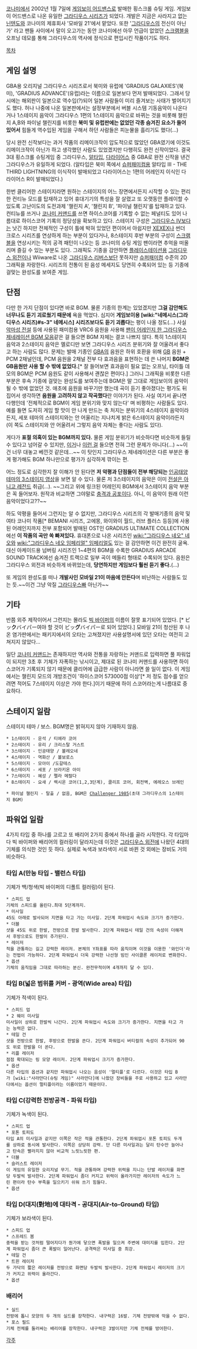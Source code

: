 [[코나미]]에서 2002년 1월 7일에 [[게임보이 어드밴스]]로 발매한 횡스크롤 슈팅 게임. 게임보이 어드밴스로 나온 유일한 [[그라디우스 시리즈]]가 되었다. 개발은 지금은 사라지고 없는 [[닌텐도]]와 코나미의 제휴회사 '모바일 21'에서 맡았다. 또한 '[[그라디우스]]의 전신이 아닌가' 라고 팬들 사이에서 말이 오고가는 동안 코나미에선 아무 언급이 없었던 [[스크램블]]을 오프닝 데모를 통해 그라디우스의 역사에 정식으로 편입시킨 작품이기도 하다.

[[목차]]

== 게임 설명 ==
GBA용 오리지널 그라디우스 시리즈로서 북미와 유럽에 'GRADIUS GALAXIES'(북미), 'GRADIUS ADVANCE'(유럽)라는 이름으로 일본보다 먼저 발매되었다. 그래서 당시에는 해외판이 일본으로 역수입(?)되어 일본 사람들이 미리 즐겨보는 사태가 벌어지기도 했다. 허나 나중에 나온 일본판에서는 설정부분에서 버블 시스템 기동음악이 나온다거나 1스테이지 음악이 그라디우스 1편의 1스테이지 음악으로 바뀌는 것을 비롯해 챌린지 A,B와 파이널 챌린지를 비롯한 '''북미 및 유럽판에는 없었던 각종 숨겨진 요소가 들어 있어서''' 힘들게 역수입된 게임을 구해서 하던 사람들은 피눈물을 흘리기도 했다(...)

당시 완전 신작보다는 과거 작품의 리메이크작이 압도적으로 많았던 GBA였기에 이것도 리메이크작이 아닌가 하고 생각했던 사람도 있었겠지만 다행히도 완전 신작이었다. 결국 3대 횡스크롤 슈팅게임 중 그라디우스, [[알타입]], [[다라이어스]] 중 GBA로 완전 신작을 낸건 그라디우스가 유일하게 되었다. (알타입은 북미 쪽에서 [[슈퍼패미컴]]용 알타입 III - THE THIRD LIGHTNING의 이식작이 발매되었고 다라이어스는 1편의 어레인지 이식인 다라이어스 R이 발매되었다.) 

한번 클리어한 스테이지라면 원하는 스테이지의 어느 장면에서든지 시작할 수 있는 편리한 컨티뉴 모드를 탑재하고 있어 휴대기기의 특성을 잘 살렸고 또 오랫동안 플레이할 수 있도록 고난이도의 도전과제 '챌린지 A', '챌린지 B', '파이널 챌린지'를 탑재하고 있다. 컨티뉴를 쓰거나 [[코나미 커맨드]]를 쓰면 하이스코어를 기록할 수 없는 페널티도 있어 나름대로 하이스코어 기록의 정당성을 확보하고 있다. 스테이지 구성은 [[그라디우스 IV]]보다는 낫긴 하지만 전체적인 구성이 틀에 박혀 있었던 편이어서 아쉽지만 [[XEXEX]]나 썬더 크로스 시리즈를 연상하게 하는 부분이 있다거나, 8스테이지 후반 부분의 구성이 [[스크램블]]을 연상시키는 적의 공격 패턴이 나오는 등 코나미의 슈팅 게임 팬이라면 추억을 떠올리며 즐길 수 있는 부분도 있다. 그래픽도 기종을 감안하면 [[플레이스테이션]]용 [[그라디우스 외전]]이나 Wiiware로 나온 [[그라디우스 리버스]]보단 못하지만 [[슈퍼패미컴]] 수준의 2D 그래픽을 자랑한다. 시리즈의 전통이 된 음성 메세지도 당연히 수록되어 있는 등 기종에 걸맞는 완성도를 보여준 게임.

== 단점 ==

다만 한 가지 단점이 있다면 바로 BGM. 물론 기종의 한계는 있었겠지만 '''그걸 감안해도 너무나도 듣기 괴로웠기 때문에''' 욕을 먹었다. 심지어 '''게임보이용 [wiki:"네메시스(그라디우스 시리즈)#s-3" 네메시스] 시리즈보다도 듣기 괴롭다'''는 평이 나올 정도(...) 사실 [[악마성 전설]] 등에 사용된 패미컴용 VRC6 음원을 사용해 [http://www.nicoviewer.net/sm16996038 팬이 어레인지 한 그라디우스 제네레이션 BGM 모음]같은 걸 들으면 BGM 자체는 결코 나쁘지 않다. 특히 1스테이지 음악과 2스테이지 음악은 멜로디만 보면 그라디우스 시리즈 분위기와 잘 어울려서 좋다고 하는 사람도 많다. 문제는 발매 기종인 [[GBA]]의 음원은 하위 호환을 위해 [[GB]] 음원 + PCM 2채널인데, PCM 음원을 2채널 전부 다 효과음을 표현하는 데 쓴 나머지 '''BGM은 GB음원만 사용 할 수 밖에 없었다.'''[* 잘 들어보면 효과음이 필요 없는 오프닝, 타이틀 데모의 BGM은 PCM 음원도 같이 사용해서 괜찮은 편이다.] 그러니 그래픽을 비롯한 다른 부분은 후속 기종에 걸맞는 완성도를 보여주는데 BGM은 말 그대로 게임보이의 음악이 될 수 밖에 없었던 것. 애초에 음원을 바꾸기만 했는데 곡이 듣기 좋아졌다는 평가도 뒤집어서 생각하면 '''음원을 고려하지 않고 작곡했다'''란 이야기가 된다. 사실 여기서 끝나면 다행인데 '전체적으로 BGM이 게임 분위기와 맞지 않는다' 며 비평하는 사람들도 있다. 예를 들면 도저히 게임 할 맛이 안 나게 만드는 축 처지는 분위기의 4스테이지 음악이라든지, 세포 테마의 스테이지와는 안 어울리는 지나치게 밝은 6스테이지 음악이라든지(이 쪽도 스테이지와 안 어울려서 그렇지 음악 자체는 좋다는 사람도 있다). 

게다가 '''표절 의혹이 있는 BGM까지 있다.''' 물론 게임 분위기가 비슷하다면 비슷하게 들릴 수 있다고 넘어갈 수 있지만, [http://www.nicovideo.jp/watch/sm7860995 이거]나 [http://www.nicovideo.jp/watch/sm9195950 이런 걸] 들으면 전혀 그런 문제가 아니다(...) ~~이건 너무 대놓고 베낀것 같은데...~~ 이 탓인지 그라디우스 제네레이션은 다른 부분은 좋게 평가해도 BGM 하나만으로 평가가 심각하게 깎이는 편.

어느 정도로 심각한지 잘 이해가 안 된다면 '''저 악평과 단점들이 전부 해당되는''' [http://www.youtube.com/watch?v=s-BBPAqXlDI 인공태양 테마의 3스테이지 영상]을 보면 알 수 있다. 물론 저 3스테이지의 음악은 이미 [[전설은 아니고 레전드]] 취급(...). ~~그리고 위에 링크된 어레인지 BGM에서 3스테이지 음악 부분은 꼭 들어보자. 원작과 비교하면 그야말로 [[충격과 공포]]이다. 아니, 이 음악이 원래 이런 음악이었다고??~~ 

하도 악평을 들어서 그런지는 알 수 없지만, 그라디우스 시리즈의 각 발매기종의 음악 및 여타 코나미 작품[* BEMANI 시리즈, 고에몽, 와이와이 월드, 러브 플러스 등등]에 사용된 어레인지까지 전부 포함되어 발매된 OST인 GRADIUS ULTIMATE COLLECTION에선 '''이 작품의 곡만 쏙 빠져있다.''' 휴대폰으로 나온 시리즈인 [[wiki:"그라디우스 네오" 네오]]와 [[wiki:"그라디우스 네오 임페리얼" 임페리얼]]도 있는 걸 감안하면 이건 완전히 굴욕. 대신 아케이드용 넘버링 시리즈인 1~4편의 BGM을 수록한 GRADIUS ARCADE SOUND TRACK에선 숨겨진 트랙으로 일부 곡이 메들리 형태로 수록되어 있다. 음원은 그라디우스 외전과 비슷하게 바뀌었는데, '''당연하지만 게임보다 훨씬 듣기 좋다.'''(...)

또 게임의 완성도를 떠나 '''개발사인 모바일 21이 마음에 안든다'''며 비난하는 사람들도 있는 듯.~~이건 그냥 악질 [[그라디우스빠]] 아닌가~~

== 기타 ==

반쯤 외주 제작이어서 그런지는 몰라도 [[빅 바이퍼]]의 이름이 잘못 표기되어 있었다. [* ビッ'''ク'''バイパー여야 할 것이 ビッ'''グ'''バイパー로 되어 있었다.] 모바일 21이 청산된 후 나온 염가판에서는 패키지에서의 오타는 고쳐졌지만 사용설명서에 있던 오타는 여전히 고쳐지지 않았다...

일단 [[코나미 커맨드]]는 존재하지만 역사와 전통을 자랑하는 커맨드로 입력하면 풀 파워업이 되지만 3초 후 기체가 자폭하는 낚시이고, 제대로 된 코나미 커맨드를 사용하면 하이스코어가 기록되지 않기 때문에 클리어에 급급한 사람이 아니라면 쓸 일이 없다. 이 게임에서는 챌린지 모드의 개방조건이 '하이스코어 573000점 이상'[* 저 정도 점수를 얻으려면 적어도 7스테이지 이상은 가야 한다.]이기 때문에 하이 스코어라는게 나름대로 중요하다.



== 스테이지 일람 ==
스테이지 테마 / 보스.
BGM명은 밝혀지지 않아 기재하지 않음.

 * 1스테이지 - 운석 / 티에라 코어
 * 2스테이지 - 유리 / 크리스탈 거스트
 * 3스테이지 - 인공태양 / 볼레오네
 * 4스테이지 - 역화산 / 볼보로스
 * 5스테이지 - 모아이 /도갈테스
 * 6스테이지 - 세포 / 브라키온 아이
 * 7스테이지 - 혜성 / 펠라 메랄다
 * 8스테이지 - 요새 / 렉시온 코어(1,2,3단계), 클리프 코어, 회전벽, 에레오스 브레인

 * 파이널 챌린지 - 탈출 / 없음, BGM은 [[Challenger 1985]](초대 그라디우스의 1스테이지 BGM)


== 파워업 일람 ==
4가지 타입 중 하나를 고르고 또 배리어 2가지 중에서 하나를 골라 시작한다. 각 타입마다 빅 바이퍼와 배리어의 컬러링이 달라지는데 이것은 [[그라디우스 외전]]에 나왔던 4대의 기체를 의식한 것인 듯 하다. 실제로 녹색과 보라색이 서로 바뀐 것 외에는 장비도 거의 비슷하다.

=== 타입 A(만능 타입 - 밸런스 타입) ===
기체가 백/청색(빅 바이퍼의 디폴트 컬러링)이 된다.

 * 스피드 업
 기체의 스피드를 올린다.최대 5단계까지.
 * 미사일
 45도 아래로 발사되어 지면을 타고 가는 미사일. 2단계 파워업시 속도와 크기가 증가한다.
 * 더블
 샷을 45도 위로 한발, 전방으로 한발 발사한다. 2단계 파워업시 테일 건의 속성이 더해져서 후방으로도 한발이 추가된다.
 * 레이저
 적을 관통하는 길고 강력한 레이저. 본체의 Y좌표를 따라 움직이며 이것을 이용한 '와인더'라는 전법이 가능하다. 2단계 파워업시 더욱 강력한 나선형 빔인 사이클론 레이저로 변화한다.
 * 옵션
 기체의 움직임을 그대로 따라하는 분신. 완전무적이며 4개까지 달 수 있다.

=== 타입 B(넓은 범위를 커버 - 광역(Wide area) 타입) ===
기체가 적색이 된다.

 * 스피드 업
 * 2 웨이 미사일
 미사일이 상하로 한발씩 나간다. 2단계 파워업시 속도와 크기가 증가한다. 지면을 타고 가는 능력은 없다.
 * 테일 건
 샷을 전방으로 한발, 후방으로 한발을 쏜다. 2단계 파워업시 버티컬의 속성이 추가되어 90도 위로 한발을 더 쏜다.
 * 리플 레이저
 점점 확대되는 링 모양 레이저. 2단계 파워업시 크기가 증가한다.
 * 옵션
 다른 타입의 옵션과 같지만 파워업시 나오는 음성이 '멀티플'로 다르다. 이것은 타입 B가 [wiki:"사라만다(슈팅 게임)" 사라만다]에 나왔던 장비들을 주로 사용하고 있고 사라만다에서는 옵션이 멀티플이라는 이름이었기 때문이다.

=== 타입 C(강력한 전방공격 - 파워 타입) ===
기체가 녹색이 된다.

 * 스피드 업
 * 포톤 토피도
 타입 A의 미사일과 같지만 이쪽은 작은 적을 관통한다. 2단계 파워업시 포톤 토피도 두개를 상하로 동시에 발사한다. 이쪽은 상당히 강력. 단 다른 미사일과는 달리 탄수만 늘어나고 탄속은 빨라지지 않아 비교적 느릿느릿한 편.
 * 더블
 * 슬러스트 레이저
 이 게임의 유일한 오리지널 무기. 적을 관통하며 강력한 위력을 지니는 단발 레이저를 화면당 두발씩 발사한다. 2단계 파워업시 좀더 커지고 위력이 올라가지만 레이저의 속도가 느린 편이라 탄수 부족을 일으키기 쉬워 쓰기 힘들다.
 * 옵션

=== 타입 D(대지(對地)에 대타격 - 공대지(Air-to-Ground) 타입) ===
기체가 보라색이 된다.

 * 스피드 업
 * 스프레드 봄
 중력을 받는 것처럼 떨어지다가 뭔가에 닿으면 폭발을 일으켜 주변에 대미지를 입힌다. 2단계 파워업시 좀더 큰 폭발이 일어난다. 공격력은 미사일 중 최강.
 * 테일 건
 * 트윈 레이저
 두 가닥의 짧은 레이저를 전방으로 화면당 두발씩 발사한다. 2단계 파워업시 레이저의 크기가 커지고 위력이 올라간다.
 * 옵션

=== 배리어 ===
 * 실드
 전방에 톱니 모양의 두 개의 실드를 장착한다. 내구력은 16발. 기체 전방밖에 막을 수 없다.
 * 포스 필드
 기체 전체를 둘러싸는 배리어를 장착한다. 내구력은 3발이지만 기체 전체를 방어한다.

[[각주]]
